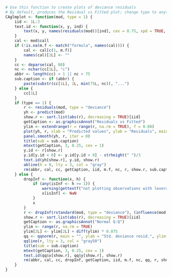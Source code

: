 ```r
# Use this function to create plots of deviance residuals
# By default, produces the Residual vs Fitted plot; change type to anything else for the Normal Q-Q plot
CAglmplot <- function(mod, type = 1) {
    iid <- 1L:3
    text.id <- function(x, y, ind) {
        text(x, y, names(residuals(mod))[ind], cex = 0.75, xpd = TRUE, pos = c(4, 2)[1 + as.numeric(x > mean(range(x)))], offset = 0.25)
    }
    cal <- mod$call
    if (!is.na(m.f <- match("formula", names(cal)))) {
        cal <- cal[c(1, m.f)]
        names(cal)[2L] <- ""
    }
    cc <- deparse(cal, 80)
    nc <- nchar(cc[1L], "c")
    abbr <- length(cc) > 1 || nc > 75
    sub.caption <- if (abbr) {
        paste(substr(cc[1L], 1L, min(75L, nc)), "...")
    } else {
        cc[1L]
    }
    if (type == 1) {
        r <- residuals(mod, type = "deviance")
        yh <- predict(mod)
        show.r <- sort.list(abs(r), decreasing = TRUE)[iid]
        getCaption <- as.graphicsAnnot("Residuals vs Fitted")
        ylim <- extendrange(r = range(r, na.rm = TRUE), f = 0.08)
        plot(yh, r, xlab = "Predicted values", ylab = "Residuals", main = "", ylim = ylim, type = "n")
        panel.smooth(yh, r, iter = 0)
        title(sub = sub.caption)
        mtext(getCaption, 3, 0.25, cex = 1)
        y.id <- r[show.r]
        y.id[y.id < 0] <- y.id[y.id < 0] - strheight(" ")/3
        text.id(yh[show.r], y.id, show.r)
        abline(h = 0, lty = 3, col = "gray")
        rm(abbr, cal, cc, getCaption, iid, m.f, nc, r, show.r, sub.caption, text.id, y.id, yh, ylim)
    } else {
        dropInf <- function(x, h) {
            if (any(isInf <- h >= 1)) {
                warning(gettextf("not plotting observations with leverage one:\n  %s", paste(which(isInf), collapse = ", ")), call. = FALSE, domain = NA)
                x[isInf] <- NaN
            }
            x
        }
        r <- dropInf(rstandard(mod, type = "deviance"), (influence(mod, do.coef = FALSE))$hat)
        show.r <- sort.list(abs(r), decreasing = TRUE)[iid]
        getCaption <- as.graphicsAnnot("Normal Q-Q")
        ylim <- range(r, na.rm = TRUE)
        ylim[2L] <- ylim[2L] + diff(ylim) * 0.075
        qq <- qqnorm(r, main = "", ylab = "Std. deviance resid.", ylim = ylim)
        qqline(r, lty = 3, col = "gray50")
        title(sub = sub.caption)
        mtext(getCaption, 3, 0.25, cex = 1)
        text.id(qq$x[show.r], qq$y[show.r], show.r)
        rm(abbr, cal, cc, dropInf, getCaption, iid, m.f, nc, qq, r, show.r, sub.caption, text.id, ylim)
    }
}
```
